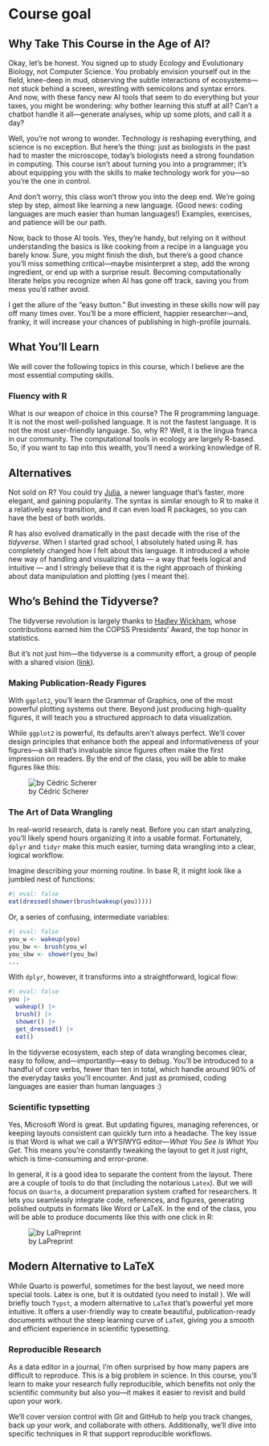# Course goal

## Why Take This Course in the Age of AI?

Okay, let's be honest. You signed up to study Ecology and Evolutionary Biology, not Computer Science. You probably envision yourself out in the field, knee-deep in mud, observing the subtle interactions of ecosystems—not stuck behind a screen, wrestling with semicolons and syntax errors. And now, with these fancy new AI tools that seem to do everything but your taxes, you might be wondering: why bother learning this stuff at all? Can’t a chatbot handle it all—generate analyses, whip up some plots, and call it a day?

Well, you're not wrong to wonder. Technology *is* reshaping everything, and science is no exception. But here’s the thing: just as biologists in the past had to master the microscope, today’s biologists need a strong foundation in computing. This course isn’t about turning you into a programmer; it’s about equipping you with the skills to make technology work for you—so you’re the one in control.

And don’t worry, this class won’t throw you into the deep end. We’re going step by step, almost like learning a new language. (Good news: coding languages are much easier than human languages!) Examples, exercises, and patience will be our path.

Now, back to those AI tools. Yes, they’re handy, but relying on it without understanding the basics is like cooking from a recipe in a language you barely know. Sure, you might finish the dish, but there’s a good chance you’ll miss something critical—maybe misinterpret a step, add the wrong ingredient, or end up with a surprise result. Becoming computationally literate helps you recognize when AI has gone off track, saving you from mess you’d rather avoid.

I get the allure of the “easy button.” But investing in these skills now will pay off many times over. You’ll be a more efficient, happier researcher—and, franky, it will increase your chances of publishing in high-profile journals.

## What You'll Learn
We will cover the following topics in this course, which I believe are the most essential computing skills.

### Fluency with R
What is our weapon of choice in this course?  The R programming language. It is not the most well-polished language. It is not the fastest language. It is not the most user-friendly language. So, why R? Well, it is the lingua franca in our community. The computational tools in ecology are largely R-based. So, if you want to tap into this wealth, you’ll need a working knowledge of R.

::: {.callout-tip}
## Alternatives
Not sold on R? You could try [Julia](https://julialang.org/), a newer language that’s faster, more elegant, and gaining popularity. The syntax is similar enough to R to make it a relatively easy transition, and it can even load R packages, so you can have the best of both worlds.
:::

R has also evolved dramatically in the past decade with the rise of the *tidyverse*. When I started grad school, I absolutely hated using R. has completely changed how I felt about this language. It introduced a whole new way of handling and visualizing data — a way that feels logical and intuitive — and I stringly believe that it is the right approach of thinking about data manipulation and plotting (yes I meant the).

::: {.callout-tip collapse="true"}
## Who’s Behind the Tidyverse?
The tidyverse revolution is largely thanks to [Hadley Wickham](https://hadley.nz/), whose contributions earned him the COPSS Presidents’ Award, the top honor in statistics. 

But it’s not just him—the tidyverse is a community effort, a group of people with a shared vision ([link](https://joss.theoj.org/papers/10.21105/joss.01686)).
:::

### Making Publication-Ready Figures

With `ggplot2`, you’ll learn the Grammar of Graphics, one of the most powerful plotting systems out there. Beyond just producing high-quality figures, it will teach you a structured approach to data visualization.

While `ggplot2` is powerful, its defaults aren’t always perfect. We’ll cover design principles that enhance both the appeal and informativeness of your figures—a skill that’s invaluable since figures often make the first impression on readers. By the end of the class, you will be able to make figures like this:

![by Cédric Scherer](img/good_ggplot.png)


### The Art of Data Wrangling
In real-world research, data is rarely neat. Before you can start analyzing, you’ll likely spend hours organizing it into a usable format. Fortunately, `dplyr` and `tidyr` make this much easier, turning data wrangling into a clear, logical workflow.

Imagine describing your morning routine. In base R, it might look like a jumbled nest of functions:
```r
#| eval: false
eat(dressed(shower(brush(wakeup(you)))))
```
Or, a series of confusing, intermediate variables:
```r
#| eval: false
you_w <- wakeup(you)
you_bw <- brush(you_w)
you_sbw <- shower(you_bw)
...
```
With `dplyr`, however, it transforms into a straightforward, logical flow:
```r
#| eval: false
you |> 
  wakeup() |> 
  brush() |> 
  shower() |> 
  get_dressed() |> 
  eat() 
```

In the tidyverse ecosystem, each step of data wrangling becomes clear, easy to follow, and—importantly—easy to debug. You’ll be introduced to a handful of core verbs, fewer than ten in total, which handle around 90% of the everyday tasks you’ll encounter. And just as promised, coding languages are easier than human languages :)

### Scientific typsetting
Yes, Microsoft Word is great. But updating figures, managing references, or keeping layouts consistent can quickly turn into a headache. The key issue is that Word is what we call a WYSIWYG editor—*What You See Is What You Get*. This means you’re constantly tweaking the layout to get it just right, which is time-consuming and error-prone. 

In general, it is a good idea to separate the content from the layout. There are a couple of tools to do that (including the notarious `Latex`). But we will focus on `Quarto`, a document preparation system crafted for researchers. It lets you seamlessly integrate code, references, and figures, generating polished outputs in formats like Word or LaTeX. In the end of the class, you will be able to produce documents like this with one click in R:

![by LaPreprint](img/lapreprint.png)

::: {.callout-tip collapse="true"}
## Modern Alternative to LaTeX
While Quarto is powerful, sometimes for the best layout, we need more special tools. Latex is one, but it is outdated (you need to install ). We will briefly touch `Typst`, a modern alternative to `LaTeX` that’s powerful yet more intuitive. It offers a user-friendly way to create beautiful, publication-ready documents without the steep learning curve of `LaTeX`, giving you a smooth and efficient experience in scientific typesetting.
:::


### Reproducible Research
As a data editor in a journal, I’m often surprised by how many papers are difficult to reproduce. This is a big problem in science. In this course, you’ll learn to make your research fully reproducible, which benefits not only the scientific community but also you—it makes it easier to revisit and build upon your work.

We’ll cover version control with Git and GitHub to help you track changes, back up your work, and collaborate with others. Additionally, we’ll dive into specific techniques in R that support reproducible workflows.